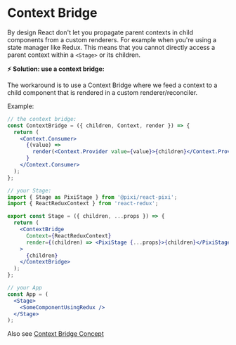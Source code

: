 # Context Bridge

By design React don't let you propagate parent contexts in child components from a custom renderers. For example when you're using a state manager like Redux.
This means that you cannot directly access a parent context within a `<Stage>` or its children.

**⚡️ Solution: use a context bridge:**

The workaround is to use a Context Bridge where we feed a context to a child component that is rendered in a custom renderer/reconciler.

Example:

```jsx
// the context bridge:
const ContextBridge = ({ children, Context, render }) => {
  return (
    <Context.Consumer>
      {(value) =>
        render(<Context.Provider value={value}>{children}</Context.Provider>)
      }
    </Context.Consumer>
  );
};

// your Stage:
import { Stage as PixiStage } from '@pixi/react-pixi';
import { ReactReduxContext } from 'react-redux';

export const Stage = ({ children, ...props }) => {
  return (
    <ContextBridge
      Context={ReactReduxContext}
      render={(children) => <PixiStage {...props}>{children}</PixiStage>}
    >
      {children}
    </ContextBridge>
  );
};

// your App
const App = (
  <Stage>
    <SomeComponentUsingRedux />
  </Stage>
);
```

Also see [Context Bridge Concept](https://standard.ai/blog/introducing-standard-view-and-react-three-fiber-context-bridge/)
